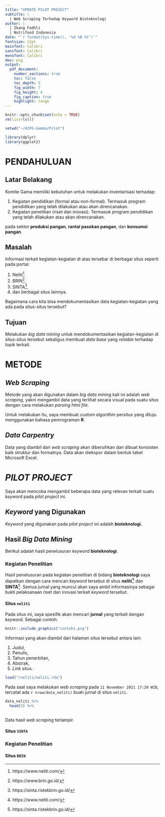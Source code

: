 ```yaml
---
title: "UPDATE PILOT PROJECT"
subtitle: |
  | Web Scraping Terhadap Keyword Bioteknologi
author: |
  | Ikang Fadhli
  | Nutrifood Indonesia
date: "`r format(Sys.time(), '%d %B %Y')`"
fontsize: 12pt
mainfont: Calibri
sansfont: Calibri
monofont: Calibri
dev: png
output: 
  pdf_document:
    number_sections: true
    toc: false
    toc_depth: 5
    fig_width: 7
    fig_height: 4
    fig_caption: true
    highlight: tango
---
```


```r
knitr::opts_chunk$set(echo = TRUE)
rm(list=ls())

setwd("~/AIPG-Gamma/Pilot")

library(dplyr)
library(ggplot2)
```

\newpage
\tableofcontents
\newpage
\listoffigures
\newpage
\listoftables
\newpage

# PENDAHULUAN

## Latar Belakang

Komite Gama memiliki kebutuhan untuk melakukan inventarisasi terhadap:

1. Kegiatan pendidikan (formal atau non-formal). Termasuk program pendidikan yang telah dilakukan atau akan direncanakan.
1. Kegiatan penelitian (riset dan inovasi). Termasuk program pendidikan yang telah dilakukan atau akan direncanakan.

pada sektor __produksi pangan__, __rantai pasokan pangan__, dan __konsumsi pangan__.

## Masalah

Informasi terkait kegiatan-kegiatan di atas tersebar di berbagai situs seperti pada portal:

1. Neliti^[https://www.neliti.com/].
1. BRIN^[https://www.brin.go.id/].
1. SINTA^[https://sinta.ristekbrin.go.id/].
1. dan berbagai situs lainnya.

Bagaimana cara kita bisa mendokumentasikan data kegiatan-kegiatan yang ada pada situs-situs tersebut?

## Tujuan

Melakukan _big data mining_ untuk mendokumentasikan kegiatan-kegiatan di situs-situs tersebut sekaligus membuat _data base_ yang _reliable_ terhadap topik terkait.

\newpage

# METODE

## _Web Scraping_

Metode yang akan digunakan dalam _big data mining_ kali ini adalah _web scraping_, yakni mengambil data yang terlihat secara visual pada suatu situs dengan cara melakukan _parsing html file_. 

Untuk melakukan itu, saya membuat _custom algorithm_ persitus yang dituju menggunakan bahasa pemrograman __R__.

## _Data Carpentry_

Data yang diambil dari _web scraping_ akan dibersihkan dan dibuat konsisten baik struktur dan formatnya. Data akan diekspor dalam bentuk tabel Microsoft Excel.

\newpage

# _PILOT PROJECT_

Saya akan mencoba mengambil beberapa data yang relevan terkait suatu _keyword_ pada _pilot project_ ini. 

## _Keyword_ yang Digunakan

_Keyword_ yang digunakan pada _pilot project_ ini adalah __bioteknologi__.

## Hasil _Big Data Mining_

Berikut adalah hasil penelusuran _keyword_ __bioteknologi__.

### Kegiatan Penelitian

Hasil penelusuran pada kegiatan penelitian di bidang __bioteknologi__ saya dapatkan dengan cara mencari _keyword_ tersebut di situs __neliti__^[https://www.neliti.com/] dan __SINTA__^[https://sinta.ristekbrin.go.id/]. Semua jurnal yang muncul akan saya ambil informasinya sebagai bukti pelaksanaan riset dan inovasi terkait _keyword_ tersebut.

#### Situs `neliti`

Pada situs ini, saya spesifik akan mencari __jurnal__ yang terkait dengan _keyword_. Sebagai contoh:

```r
knitr::include_graphics("contoh1.png")
```

Informasi yang akan diambil dari halaman situs tersebut antara lain:

1. Judul,
1. Penulis,
1. Tahun penerbitan,
1. Abstrak,
1. _Link_ situs.

```r
load("/neliti/neliti.rda")
```

Pada saat saya melakukan _web scraping_ pada `11 November 2021 17:20 WIB`, tercatat ada `r nrow(data_neliti)` buah jurnal di situs `neliti`. 

```r
data_neliti %>%
  head(5) %>%
  
```

Data hasil _web scraping_ terlampir.

#### Situs `SINTA`

### Kegiatan Penelitian

#### Situs `BRIN`
